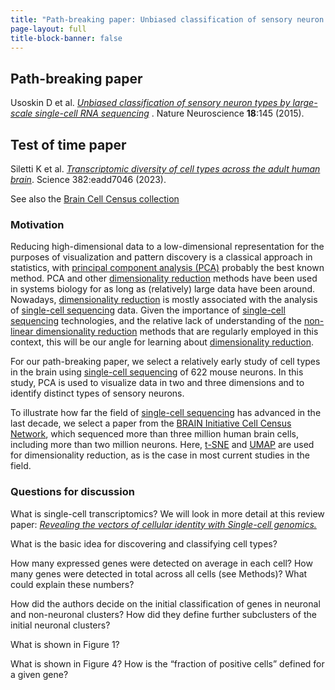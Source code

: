```yaml
---
title: "Path-breaking paper: Unbiased classification of sensory neuron types by large-scale single-cell RNA sequencing"
page-layout: full
title-block-banner: false
---
```


::: {.callout-tip}
## Path-breaking paper

Usoskin D et al. [*Unbiased classification of sensory neuron types by large-scale single-cell RNA sequencing*](https://doi.org/10.1038/nn.3881) . Nature Neuroscience **18**:145 (2015).
:::

::: {.callout-note}
## Test of time paper

Siletti K et al. [*Transcriptomic diversity of cell types across the adult human brain*](https://doi.org/10.1126/science.add7046). Science 382:eadd7046 (2023).

See also the [Brain Cell Census collection](https://www.science.org/collections/brain-cell-census)
:::

### Motivation

Reducing high-dimensional data to a low-dimensional representation for the purposes of visualization and pattern discovery is a classical approach in statistics, with [principal component analysis (PCA)](https://en.wikipedia.org/wiki/Principal_component_analysis) probably the best known method. PCA and other [dimensionality reduction](https://en.wikipedia.org/wiki/Dimensionality_reduction) methods have been used in systems biology for as long as (relatively) large data have been around. Nowadays, [dimensionality reduction](https://en.wikipedia.org/wiki/Dimensionality_reduction) is mostly associated with the analysis of [single-cell sequencing](https://en.wikipedia.org/wiki/Single-cell_sequencing) data. Given the importance of [single-cell sequencing](https://en.wikipedia.org/wiki/Single-cell_sequencing) technologies, and the relative lack of understanding of the [non-linear dimensionality reduction](https://en.wikipedia.org/wiki/Nonlinear_dimensionality_reduction) methods that are regularly employed in this context, this will be our angle for learning about [dimensionality reduction](https://en.wikipedia.org/wiki/Dimensionality_reduction).

For our path-breaking paper, we select a relatively early study of cell types in the brain using [single-cell sequencing](https://en.wikipedia.org/wiki/Single-cell_sequencing) of 622 mouse neurons. In this study, PCA is used to visualize data in two and three dimensions and to identify distinct types of sensory neurons.

To illustrate how far the field of [single-cell sequencing](https://en.wikipedia.org/wiki/Single-cell_sequencing) has advanced in the last decade, we select a paper from the [BRAIN Initiative Cell Census Network](https://braininitiative.nih.gov/research/tools-and-technologies-brain-cells-and-circuits/brain-initiative-cell-census-network), which sequenced more than three million human brain cells, including more than two million neurons. Here, [t-SNE](https://en.wikipedia.org/wiki/T-distributed_stochastic_neighbor_embedding) and [UMAP](https://en.wikipedia.org/wiki/Nonlinear_dimensionality_reduction#Uniform_manifold_approximation_and_projection) are used for dimensionality reduction, as is the case in most current studies in the field.

### Questions for discussion

What is single-cell transcriptomics? We will look in more detail at this review paper: [*Revealing the vectors of cellular identity with Single-cell genomics.*](https://www.nature.com/articles/nbt.3711)

What is the basic idea for discovering and classifying cell types?

How many expressed genes were detected on average in each cell? How many genes were detected in total across all cells (see Methods)? What could explain these numbers?

How did the authors decide on the initial classification of genes in neuronal and non-neuronal clusters? How did they define further subclusters of the initial neuronal clusters?

What is shown in Figure 1?

What is shown in Figure 4? How is the "fraction of positive cells" defined for a given gene?